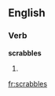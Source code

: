 
==English==

===Verb===
'''scrabbles'''

# {{third-person singular of|[[scrabble]]}}

[[fr:scrabbles]]